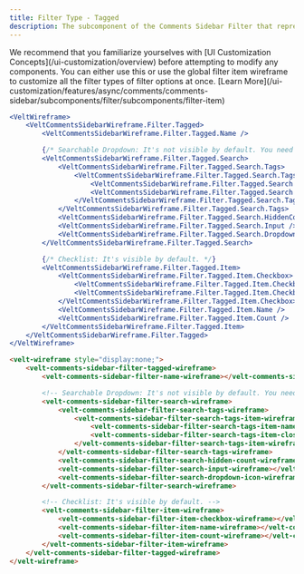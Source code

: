 ```yaml
---
title: Filter Type - Tagged
description: The subcomponent of the Comments Sidebar Filter that represents the Tagged filter
---
```


<Note>
We recommend that you familiarize yourselves with [UI Customization Concepts](/ui-customization/overview) before attempting to modify any components.
</Note>

<Warning>
You can either use this or use the global filter item wireframe to customize all the filter types of filter options at once. [Learn More](/ui-customization/features/async/comments/comments-sidebar/subcomponents/filter/subcomponents/filter-item)
</Warning>

<RequestExample>

```jsx React / Next.js
<VeltWireframe>
    <VeltCommentsSidebarWireframe.Filter.Tagged>
        <VeltCommentsSidebarWireframe.Filter.Tagged.Name />

        {/* Searchable Dropdown: It's not visible by default. You need to add the wireframe to the sidebar. */}
        <VeltCommentsSidebarWireframe.Filter.Tagged.Search>
            <VeltCommentsSidebarWireframe.Filter.Tagged.Search.Tags>
                <VeltCommentsSidebarWireframe.Filter.Tagged.Search.Tags.Item>
                    <VeltCommentsSidebarWireframe.Filter.Tagged.Search.Tags.Item.Name />
                    <VeltCommentsSidebarWireframe.Filter.Tagged.Search.Tags.Item.Close />
                </VeltCommentsSidebarWireframe.Filter.Tagged.Search.Tags.Item>
            </VeltCommentsSidebarWireframe.Filter.Tagged.Search.Tags>
            <VeltCommentsSidebarWireframe.Filter.Tagged.Search.HiddenCount />
            <VeltCommentsSidebarWireframe.Filter.Tagged.Search.Input />
            <VeltCommentsSidebarWireframe.Filter.Tagged.Search.DropdownIcon />
        </VeltCommentsSidebarWireframe.Filter.Tagged.Search>

        {/* Checklist: It's visible by default. */}
        <VeltCommentsSidebarWireframe.Filter.Tagged.Item>
            <VeltCommentsSidebarWireframe.Filter.Tagged.Item.Checkbox>
                <VeltCommentsSidebarWireframe.Filter.Tagged.Item.Checkbox.Checked />
                <VeltCommentsSidebarWireframe.Filter.Tagged.Item.Checkbox.Unchecked />
            </VeltCommentsSidebarWireframe.Filter.Tagged.Item.Checkbox>
            <VeltCommentsSidebarWireframe.Filter.Tagged.Item.Name />
            <VeltCommentsSidebarWireframe.Filter.Tagged.Item.Count />
        </VeltCommentsSidebarWireframe.Filter.Tagged.Item>
    </VeltCommentsSidebarWireframe.Filter.Tagged>
</VeltWireframe>
```


```HTML HTML  
<velt-wireframe style="display:none;">
    <velt-comments-sidebar-filter-tagged-wireframe>
        <velt-comments-sidebar-filter-name-wireframe></velt-comments-sidebar-filter-name-wireframe>

        <!-- Searchable Dropdown: It's not visible by default. You need to add the wireframe to the sidebar. -->
        <velt-comments-sidebar-filter-search-wireframe>
            <velt-comments-sidebar-filter-search-tags-wireframe>
                <velt-comments-sidebar-filter-search-tags-item-wireframe>
                    <velt-comments-sidebar-filter-search-tags-item-name-wireframe></velt-comments-sidebar-filter-search-tags-item-name-wireframe>
                    <velt-comments-sidebar-filter-search-tags-item-close-wireframe></velt-comments-sidebar-filter-search-tags-item-close-wireframe>
                </velt-comments-sidebar-filter-search-tags-item-wireframe>
            </velt-comments-sidebar-filter-search-tags-wireframe>
            <velt-comments-sidebar-filter-search-hidden-count-wireframe></velt-comments-sidebar-filter-search-hidden-count-wireframe>
            <velt-comments-sidebar-filter-search-input-wireframe></velt-comments-sidebar-filter-search-input-wireframe>
            <velt-comments-sidebar-filter-search-dropdown-icon-wireframe></velt-comments-sidebar-filter-search-dropdown-icon-wireframe>
        </velt-comments-sidebar-filter-search-wireframe>

        <!-- Checklist: It's visible by default. -->
        <velt-comments-sidebar-filter-item-wireframe>
            <velt-comments-sidebar-filter-item-checkbox-wireframe></velt-comments-sidebar-filter-item-checkbox-wireframe>
            <velt-comments-sidebar-filter-item-name-wireframe></velt-comments-sidebar-filter-item-name-wireframe>
            <velt-comments-sidebar-filter-item-count-wireframe></velt-comments-sidebar-filter-item-count-wireframe>
        </velt-comments-sidebar-filter-item-wireframe>
    </velt-comments-sidebar-filter-tagged-wireframe>
</velt-wireframe>
```

</RequestExample>
